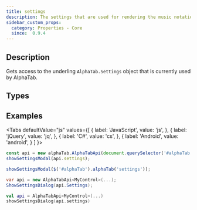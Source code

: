 ```yaml
---
title: settings
description: The settings that are used for rendering the music notation
sidebar_custom_props:
  category: Properties - Core
  since:  0.9.4
---
```


<SinceBadge since="0.9.4" />


## Description
Gets access to the underling <code>AlphaTab.Settings</code> object that is currently used by AlphaTab. 


<PropertyDescription metadata={metadata} />


## Types

<TypeTable>
    <TypeRow type="js" name="alphaTab.Settings" />
    <TypeRow type="net" name="AlphaTab.Settings" />
    <TypeRow type="android" name="alphaTab.Settings" />
</TypeTable>

## Examples

<Tabs
  defaultValue="js"
  values={[
    { label: 'JavaScript', value: 'js', },
    { label: 'jQuery', value: 'jq', },
    { label: 'C#', value: 'cs', },
    { label: 'Android', value: 'android', }
  ]
}>
<TabItem value="js">

```js
const api = new alphaTab.AlphaTabApi(document.querySelector('#alphaTab'));
showSettingsModal(api.settings);
```

</TabItem>
<TabItem value="jq">

```js
showSettingsModal($('#alphaTab').alphaTab('settings'));
```

</TabItem>
<TabItem value="cs">

```csharp
var api = new AlphaTabApi<MyControl>(...);
ShowSettingsDialog(api.Settings);
```

</TabItem>
<TabItem value="android">

```kotlin
val api = AlphaTabApi<MyControl>(...)
showSettingsDialog(api.settings)
```

</TabItem>
</Tabs>